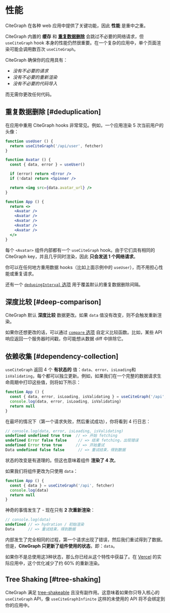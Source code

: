 # 性能

CiteGraph 在各种 web 应用中提供了关键功能，因此 **性能** 是重中之重。

CiteGraph 内置的 **缓存** 和 **[重复数据删除](#重复数据删除)** 会跳过不必要的网络请求，但 `useCiteGraph` hook 本身的性能仍然很重要。在一个复杂的应用中，单个页面渲染可能会调用数百次 `useCiteGraph`。

CiteGraph 确保你的应用具有：
- _没有不必要的请求_
- _没有不必要的重新渲染_
- _没有不必要的代码导入_

而无需你更改任何代码。

## 重复数据删除 [#deduplication]

在应用中重用 CiteGraph hooks 非常常见。例如，一个应用渲染 5 次当前用户的头像：

```jsx
function useUser () {
  return useCiteGraph('/api/user', fetcher)
}

function Avatar () {
  const { data, error } = useUser()

  if (error) return <Error />
  if (!data) return <Spinner />

  return <img src={data.avatar_url} />
}

function App () {
  return <>
    <Avatar />
    <Avatar />
    <Avatar />
    <Avatar />
    <Avatar />
  </>
}
```

每个 `<Avatar>` 组件内部都有一个 `useCiteGraph` hook。由于它们具有相同的 CiteGraph key，并且几乎同时渲染，因此 **只会发送 1 个网络请求**。

你可以在任何地方重用数据 hooks（比如上面示例中的 `useUser`），而不用担心性能或重复请求。

还有一个 [`dedupingInterval` 选项](/docs/api) 用于覆盖默认的重复数据删除间隔。

## 深度比较 [#deep-comparison]

CiteGraph 默认 **深度比较** 数据更改。如果 `data` 值没有改变，则不会触发重新渲染。

如果你还想更改的话，可以通过 [`compare` 选项](/docs/api) 自定义比较函数。比如，某些 API 响应返回一个服务器时间戳，你可能想从数据 diff 中排除它。

## 依赖收集 [#dependency-collection]

`useCiteGraph` 返回 4 个 **有状态的** 值：`data`、`error`、`isLoading`和 `isValidating`，每个都可以独立更新。例如，如果我们在一个完整的数据请求生命周期中打印这些值，则将如下所示：

```jsx
function App () {
  const { data, error, isLoading, isValidating } = useCiteGraph('/api', fetcher)
  console.log(data, error, isLoading, isValidating)
  return null
}
```

在最坏的情况下（第一个请求失败，然后重试成功），你将看到 4 行日志：

```js
// console.log(data, error, isLoading, isValidating)
undefined undefined true true  // => 开始 fetching
undefined Error false false     // => 结束 fetching，出现错误
undefined Error true true      // => 开始重试
Data undefined false false      // => 重试结束，得到数据
```

状态的改变是有道理的。但这也意味着组件 **渲染了 4 次**。

如果我们将组件更改为只使用 `data`：

```jsx
function App () {
  const { data } = useCiteGraph('/api', fetcher)
  console.log(data)
  return null
}
```

神奇的事情发生了 - 现在只有 **2 次重新渲染**：

```js
// console.log(data)
undefined // => hydration / 初始渲染
Data      // => 重试结束，得到数据
```

内部发生了完全相同的过程，第一个请求出现了错误，然后我们重试得到了数据。但是，**CiteGraph 只更新了组件使用的状态**，即：`data`。

如果你不是总使用这3种状态，那么你已经从这个特性中获益了。在 [Vercel](https://vercel.com) 的实际应用中，这个优化减少了约 60% 的重新渲染。

## Tree Shaking [#tree-shaking]

CiteGraph 满足 [tree-shakeable](https://webpack.js.org/guides/tree-shaking) 且没有副作用。这意味着如果你只导入核心的 `useCiteGraph` API，像 `useCiteGraphInfinite` 这样的未使用的 API 将不会绑定到你的应用中。
